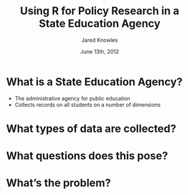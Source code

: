 % Using R for Policy Research in a State Education Agency
% Jared Knowles
% June 13th, 2012

# What is a State Education Agency?
- The administrative agency for public education
- Collects records on all students on a number of dimensions


# What types of data are collected?

# What questions does this pose?

# What's the problem?